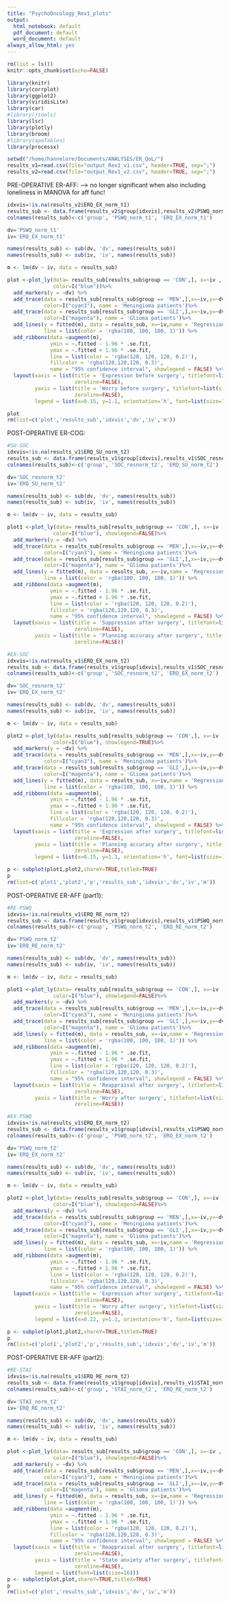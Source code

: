 ```yaml
---
title: "PsychoOncology_Rev1_plots"
output:
  html_notebook: default
  pdf_document: default
  word_document: default
always_allow_html: yes
---
```

```r

rm(list = ls())
knitr::opts_chunk$set(echo=FALSE)

library(knitr)
library(corrplot)
library(ggplot2)
library(viridisLite)
library(car)
#library(jtools)
library(lsr)
library(plotly)
library(broom)
#library(apaTables)
library(processx)

setwd("/home/hannelore/Documents/ANALYSES/ER_QoL/")
results_v1=read.csv(file="output_Rev1_v1.csv", header=TRUE, sep=";")
results_v2=read.csv(file="output_Rev1_v2.csv", header=TRUE, sep=";")

```

PRE-OPERATIVE ER-AFF: --> no longer significant when also including loneliness in MANOVA for aff func!
```r
idxvis=!is.na(results_v2$ERQ_EX_norm_t1)
results_sub <- data.frame(results_v2$group[idxvis],results_v2$PSWQ_norm_t1[idxvis],results_v2$ERQ_EX_norm_t1[idxvis])  
colnames(results_sub)<-c('group', 'PSWQ_norm_t1', 'ERQ_EX_norm_t1')

dv='PSWQ_norm_t1'
iv='ERQ_EX_norm_t1'

names(results_sub) <- sub(dv, 'dv', names(results_sub))
names(results_sub) <- sub(iv, 'iv', names(results_sub))

m <- lm(dv ~ iv, data = results_sub)

plot <-plot_ly(data= results_sub[results_sub$group == 'CON',], x=~iv , name = 'Caregivers',
               color=I("blue"))%>%
  add_markers(y = ~dv) %>%
  add_trace(data = results_sub[results_sub$group == 'MEN',],x=~iv,y=~dv, type = 'scatter',mode = 'markers',
            color=I("cyan3"), name = 'Meningioma patients')%>%
  add_trace(data = results_sub[results_sub$group == 'GLI',],x=~iv,y=~dv, type = 'scatter',mode = 'markers',
            color=I("magenta"), name = 'Glioma patients')%>%
  add_lines(y = fitted(m), data = results_sub, x=~iv,name = 'Regression line', showlegend = FALSE,
            line = list(color = 'rgba(100, 100, 100, 1)')) %>%
  add_ribbons(data =augment(m),
              ymin = ~.fitted - 1.96 * .se.fit,
              ymax = ~.fitted + 1.96 * .se.fit,
              line = list(color = 'rgba(120, 120, 120, 0.2)'),
              fillcolor = 'rgba(120,120,120, 0.3)',
              name = "95% confidence interval", showlegend = FALSE) %>%
  layout(xaxis = list(title = 'Expression before surgery', titlefont=list(size=16),
                      zeroline=FALSE),
         yaxis = list(title = 'Worry before surgery', titlefont=list(size=16),
                      zeroline=FALSE),
         legend = list(x=0.15, y=1.1, orientation='h', font=list(size=16)))

plot
rm(list=c('plot','results_sub','idxvis','dv','iv','m'))
```


POST-OPERATIVE ER-COG:
```r
#SU-SOC
idxvis=!is.na(results_v1$ERQ_SU_norm_t2)
results_sub <- data.frame(results_v1$group[idxvis],results_v1$SOC_resnorm_t2[idxvis],results_v1$ERQ_SU_norm_t2[idxvis])  
colnames(results_sub)<-c('group', 'SOC_resnorm_t2', 'ERQ_SU_norm_t2')

dv='SOC_resnorm_t2'
iv='ERQ_SU_norm_t2'

names(results_sub) <- sub(dv, 'dv', names(results_sub))
names(results_sub) <- sub(iv, 'iv', names(results_sub))

m <- lm(dv ~ iv, data = results_sub)

plot1 <-plot_ly(data= results_sub[results_sub$group == 'CON',], x=~iv , name = 'Caregivers',
               color=I("blue"), showlegend=FALSE)%>%
  add_markers(y = ~dv) %>%
  add_trace(data = results_sub[results_sub$group == 'MEN',],x=~iv,y=~dv, type = 'scatter',mode = 'markers',
            color=I("cyan3"), name = 'Meningioma patients')%>%
  add_trace(data = results_sub[results_sub$group == 'GLI',],x=~iv,y=~dv, type = 'scatter',mode = 'markers',
            color=I("magenta"), name = 'Glioma patients')%>%
  add_lines(y = fitted(m), data = results_sub, x=~iv,name = 'Regression line', showlegend = FALSE,
            line = list(color = 'rgba(100, 100, 100, 1)')) %>%
  add_ribbons(data =augment(m),
              ymin = ~.fitted - 1.96 * .se.fit,
              ymax = ~.fitted + 1.96 * .se.fit,
              line = list(color = 'rgba(120, 120, 120, 0.2)'),
              fillcolor = 'rgba(120,120,120, 0.3)',
              name = "95% confidence interval", showlegend = FALSE) %>%
  layout(xaxis = list(title = 'Suppression after surgery', titlefont=list(size=16),
                      zeroline=FALSE),
         yaxis = list(title = 'Planning accuracy after surgery', titlefont=list(size=16),
                      zeroline=FALSE))

#EX-SOC
idxvis=!is.na(results_v1$ERQ_EX_norm_t2)
results_sub <- data.frame(results_v1$group[idxvis],results_v1$SOC_resnorm_t2[idxvis],results_v1$ERQ_EX_norm_t2[idxvis])  
colnames(results_sub)<-c('group', 'SOC_resnorm_t2', 'ERQ_EX_norm_t2')

dv='SOC_resnorm_t2'
iv='ERQ_EX_norm_t2'

names(results_sub) <- sub(dv, 'dv', names(results_sub))
names(results_sub) <- sub(iv, 'iv', names(results_sub))

m <- lm(dv ~ iv, data = results_sub)

plot2 <-plot_ly(data= results_sub[results_sub$group == 'CON',], x=~iv , name = 'Caregivers',
               color=I("blue"), showlegend=TRUE)%>%
  add_markers(y = ~dv) %>%
  add_trace(data = results_sub[results_sub$group == 'MEN',],x=~iv,y=~dv, type = 'scatter',mode = 'markers',
            color=I("cyan3"), name = 'Meningioma patients')%>%
  add_trace(data = results_sub[results_sub$group == 'GLI',],x=~iv,y=~dv, type = 'scatter',mode = 'markers',
            color=I("magenta"), name = 'Glioma patients')%>%
  add_lines(y = fitted(m), data = results_sub, x=~iv,name = 'Regression line', showlegend = FALSE,
            line = list(color = 'rgba(100, 100, 100, 1)')) %>%
  add_ribbons(data =augment(m),
              ymin = ~.fitted - 1.96 * .se.fit,
              ymax = ~.fitted + 1.96 * .se.fit,
              line = list(color = 'rgba(120, 120, 120, 0.2)'),
              fillcolor = 'rgba(120,120,120, 0.3)',
              name = "95% confidence interval", showlegend = FALSE) %>%
  layout(xaxis = list(title = 'Expression after surgery', titlefont=list(size=16),
                      zeroline=FALSE),
         yaxis = list(title = 'Planning accuracy after surgery', titlefont=list(size=16),
                      zeroline=FALSE),
         legend = list(x=0.15, y=1.1, orientation='h', font=list(size=16)))

p <- subplot(plot1,plot2,shareY=TRUE,titleX=TRUE)
p
rm(list=c('plot1','plot2','p','results_sub','idxvis','dv','iv','m'))
```



POST-OPERATIVE ER-AFF (part1):
```r
#RE-PSWQ
idxvis=!is.na(results_v1$ERQ_RE_norm_t2)
results_sub <- data.frame(results_v1$group[idxvis],results_v1$PSWQ_norm_t2[idxvis],results_v1$ERQ_RE_norm_t2[idxvis])  
colnames(results_sub)<-c('group', 'PSWQ_norm_t2', 'ERQ_RE_norm_t2')

dv='PSWQ_norm_t2'
iv='ERQ_RE_norm_t2'

names(results_sub) <- sub(dv, 'dv', names(results_sub))
names(results_sub) <- sub(iv, 'iv', names(results_sub))

m <- lm(dv ~ iv, data = results_sub)

plot1 <-plot_ly(data= results_sub[results_sub$group == 'CON',], x=~iv , name = 'Caregivers',
               color=I("blue"), showlegend=FALSE)%>%
  add_markers(y = ~dv) %>%
  add_trace(data = results_sub[results_sub$group == 'MEN',],x=~iv,y=~dv, type = 'scatter',mode = 'markers',
            color=I("cyan3"), name = 'Meningioma patients')%>%
  add_trace(data = results_sub[results_sub$group == 'GLI',],x=~iv,y=~dv, type = 'scatter',mode = 'markers',
            color=I("magenta"), name = 'Glioma patients')%>%
  add_lines(y = fitted(m), data = results_sub, x=~iv,name = 'Regression line', showlegend = FALSE,
            line = list(color = 'rgba(100, 100, 100, 1)')) %>%
  add_ribbons(data =augment(m),
              ymin = ~.fitted - 1.96 * .se.fit,
              ymax = ~.fitted + 1.96 * .se.fit,
              line = list(color = 'rgba(120, 120, 120, 0.2)'),
              fillcolor = 'rgba(120,120,120, 0.3)',
              name = "95% confidence interval", showlegend = FALSE) %>%
  layout(xaxis = list(title = 'Reappraisal after surgery', titlefont=list(size=16),
                      zeroline=FALSE),
         yaxis = list(title = 'Worry after surgery', titlefont=list(size=16),
                      zeroline=FALSE))

#EX-PSWQ
idxvis=!is.na(results_v1$ERQ_EX_norm_t2)
results_sub <- data.frame(results_v1$group[idxvis],results_v1$PSWQ_norm_t2[idxvis],results_v1$ERQ_EX_norm_t2[idxvis])  
colnames(results_sub)<-c('group', 'PSWQ_norm_t2', 'ERQ_EX_norm_t2')

dv='PSWQ_norm_t2'
iv='ERQ_EX_norm_t2'

names(results_sub) <- sub(dv, 'dv', names(results_sub))
names(results_sub) <- sub(iv, 'iv', names(results_sub))

m <- lm(dv ~ iv, data = results_sub)

plot2 <-plot_ly(data= results_sub[results_sub$group == 'CON',], x=~iv , name = 'Caregivers',
               color=I("blue"), showlegend=FALSE)%>%
  add_markers(y = ~dv) %>%
  add_trace(data = results_sub[results_sub$group == 'MEN',],x=~iv,y=~dv, type = 'scatter',mode = 'markers',
            color=I("cyan3"), name = 'Meningioma patients')%>%
  add_trace(data = results_sub[results_sub$group == 'GLI',],x=~iv,y=~dv, type = 'scatter',mode = 'markers',
            color=I("magenta"), name = 'Glioma patients')%>%
  add_lines(y = fitted(m), data = results_sub, x=~iv,name = 'Regression line', showlegend = FALSE,
            line = list(color = 'rgba(100, 100, 100, 1)')) %>%
  add_ribbons(data =augment(m),
              ymin = ~.fitted - 1.96 * .se.fit,
              ymax = ~.fitted + 1.96 * .se.fit,
              line = list(color = 'rgba(120, 120, 120, 0.2)'),
              fillcolor = 'rgba(120,120,120, 0.3)',
              name = "95% confidence interval", showlegend = FALSE) %>%
  layout(xaxis = list(title = 'Expression after surgery', titlefont=list(size=16),
                      zeroline=FALSE),
         yaxis = list(title = 'Worry after surgery', titlefont=list(size=16),
                      zeroline=FALSE),
         legend = list(x=0.22, y=1.1, orientation='h', font=list(size=16)))

p <- subplot(plot1,plot2,shareY=TRUE,titleX=TRUE)
p
rm(list=c('plot1','plot2','p','results_sub','idxvis','dv','iv','m'))
```



POST-OPERATIVE ER-AFF (part2):
```r
#RE-STAI
idxvis=!is.na(results_v1$ERQ_RE_norm_t2)
results_sub <- data.frame(results_v1$group[idxvis],results_v1$STAI_norm_t2[idxvis],results_v1$ERQ_RE_norm_t2[idxvis])  
colnames(results_sub)<-c('group', 'STAI_norm_t2', 'ERQ_RE_norm_t2')

dv='STAI_norm_t2'
iv='ERQ_RE_norm_t2'

names(results_sub) <- sub(dv, 'dv', names(results_sub))
names(results_sub) <- sub(iv, 'iv', names(results_sub))

m <- lm(dv ~ iv, data = results_sub)

plot <-plot_ly(data= results_sub[results_sub$group == 'CON',], x=~iv , name = 'Caregivers',
               color=I("blue"), showlegend=FALSE)%>%
  add_markers(y = ~dv) %>%
  add_trace(data = results_sub[results_sub$group == 'MEN',],x=~iv,y=~dv, type = 'scatter',mode = 'markers',
            color=I("cyan3"), name = 'Meningioma patients')%>%
  add_trace(data = results_sub[results_sub$group == 'GLI',],x=~iv,y=~dv, type = 'scatter',mode = 'markers',
            color=I("magenta"), name = 'Glioma patients')%>%
  add_lines(y = fitted(m), data = results_sub, x=~iv,name = 'Regression line', showlegend = FALSE,
            line = list(color = 'rgba(100, 100, 100, 1)')) %>%
  add_ribbons(data =augment(m),
              ymin = ~.fitted - 1.96 * .se.fit,
              ymax = ~.fitted + 1.96 * .se.fit,
              line = list(color = 'rgba(120, 120, 120, 0.2)'),
              fillcolor = 'rgba(120,120,120, 0.3)',
              name = "95% confidence interval", showlegend = FALSE) %>%
  layout(xaxis = list(title = 'Reappraisal after surgery', titlefont=list(size=16),
                      zeroline=FALSE),
         yaxis = list(title = 'State anxiety after surgery', titlefont=list(size=16),
                      zeroline=FALSE),
         legend = list(font=list(size=16)))
p <- subplot(plot,plot,shareY=TRUE,titleX=TRUE)
p
rm(list=c('plot','results_sub','idxvis','dv','iv','m'))
```